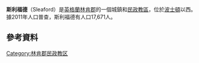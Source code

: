 {{Infobox UK place
|type = 鎮
|country = 英格蘭
|official_name = Sleaford
|latitude = 52.996
|longitude = -0.413
|population = 17,671
|population_density =
|shire_district = [[North_Kesteven|North Kesteven]]
|shire_county = [[林肯郡|林肯郡]]
|region = 東米德蘭茲
|constituency_westminster = [[斯利福德和北海克姆_(英國國會選區)|斯利福德和北海克姆]]
|post_town = SLEAFORD
|postcode_district = NG34
|postcode_area = NG
|dial_code = 01529
|os_grid_reference = TF064455
|london_distance_mi = 100<!-- straight line per MOS – constant and comparable with other place distances -->
|london_direction = S
|static_image_name = The Church of St Denys, Sleaford.jpg
|static_image_caption = St Denys' Church
|static_image_alt = 
|static_image_width =
|website = [http://www.sleaford.gov.uk www.sleaford.gov.uk]
|statistic_title = 
|statistic =
}}
'''斯利福德'''（Sleaford）是[[英格蘭|英格蘭]][[林肯郡|林肯郡]]的一個城鎮和[[民政教區|民政教區]]，位於[[波士頓_(林肯郡)|波士頓]]以西{{convert|16|mi|km|0}}。據2011年人口普查，斯利福德有人口17,671人。

==參考資料==
{{reflist}}
[[Category:林肯郡民政教区|Category:林肯郡民政教区]]